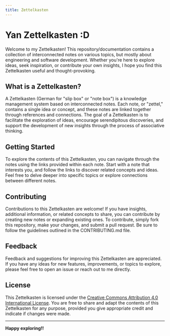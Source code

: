 ```yaml
---
title: Zettelkasten
---
```


# Yan Zettelkasten :D

Welcome to my Zettelkasten! This repository/documentation contains a collection of interconnected notes on various
topics, but mostly about engineering and software development. Whether you're here to explore ideas, seek inspiration,
or contribute your own insights, I hope you find this Zettelkasten useful and thought-provoking.

## What is a Zettelkasten?

A Zettelkasten (German for "slip box" or "note box") is a knowledge management system based on interconnected notes.
Each note, or "zettel," contains a single idea or concept, and these notes are linked together through references and
connections. The goal of a Zettelkasten is to facilitate the exploration of ideas, encourage serendipitous discoveries,
and support the development of new insights through the process of associative thinking.

## Getting Started

To explore the contents of this Zettelkasten, you can navigate through the notes using the links provided within each
note. Start with a note that interests you, and follow the links to discover related concepts and ideas. Feel free to
delve deeper into specific topics or explore connections between different notes.

## Contributing

Contributions to this Zettelkasten are welcome! If you have insights, additional information, or related concepts to
share, you can contribute by creating new notes or expanding existing ones. To contribute, simply fork this repository,
make your changes, and submit a pull request. Be sure to follow the guidelines outlined in the CONTRIBUTING.md file.

## Feedback

Feedback and suggestions for improving this Zettelkasten are appreciated. If you have any ideas for new features,
improvements, or topics to explore, please feel free to open an issue or reach out to me directly.

## License

This Zettelkasten is licensed under the
[Creative Commons Attribution 4.0 International License](https://creativecommons.org/licenses/by/4.0/). You are free to
share and adapt the contents of this Zettelkasten for any purpose, provided you give appropriate credit and indicate if
changes were made.

---

**Happy exploring!!**
